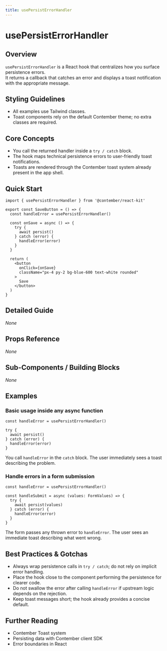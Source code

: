 ```yaml
---
title: usePersistErrorHandler
---
```


<!-- Edited by human: false -->
<!-- Examples count: 1 -->
<!-- Source examples: 1 -->
<!-- Playground examples: 0 -->
<!-- External examples: 0 -->
<!-- Import examples: 0 -->

# usePersistErrorHandler

## Overview
`usePersistErrorHandler` is a React hook that centralizes how you surface persistence errors.  
It returns a callback that catches an error and displays a toast notification with the appropriate message.

## Styling Guidelines
* All examples use Tailwind classes.  
* Toast components rely on the default Contember theme; no extra classes are required.

## Core Concepts
* You call the returned handler inside a `try / catch` block.
* The hook maps technical persistence errors to user-friendly toast notifications.
* Toasts are rendered through the Contember toast system already present in the app shell.

## Quick Start
```tsx
import { usePersistErrorHandler } from '@contember/react-kit'

export const SaveButton = () => {
  const handleError = usePersistErrorHandler()

  const onSave = async () => {
    try {
      await persist()
    } catch (error) {
      handleError(error)
    }
  }

  return (
    <button
      onClick={onSave}
      className="px-4 py-2 bg-blue-600 text-white rounded"
    >
      Save
    </button>
  )
}
```

## Detailed Guide
_None_

## Props Reference
_None_

## Sub-Components / Building Blocks
_None_

## Examples

### Basic usage inside any async function
```tsx
const handleError = usePersistErrorHandler()

try {
  await persist()
} catch (error) {
  handleError(error)
}
```
You call `handleError` in the `catch` block. The user immediately sees a toast describing the problem.

### Handle errors in a form submission
```tsx
const handleError = usePersistErrorHandler()

const handleSubmit = async (values: FormValues) => {
  try {
    await persist(values)
  } catch (error) {
    handleError(error)
  }
}
```
The form passes any thrown error to `handleError`. The user sees an immediate toast describing what went wrong.

## Best Practices & Gotchas
* Always wrap persistence calls in `try / catch`; do not rely on implicit error handling.
* Place the hook close to the component performing the persistence for clearer code.
* Do not swallow the error after calling `handleError` if upstream logic depends on the rejection.
* Keep toast messages short; the hook already provides a concise default.

## Further Reading
* Contember Toast system
* Persisting data with Contember client SDK
* Error boundaries in React

<!-- End of Generated Documentation -->